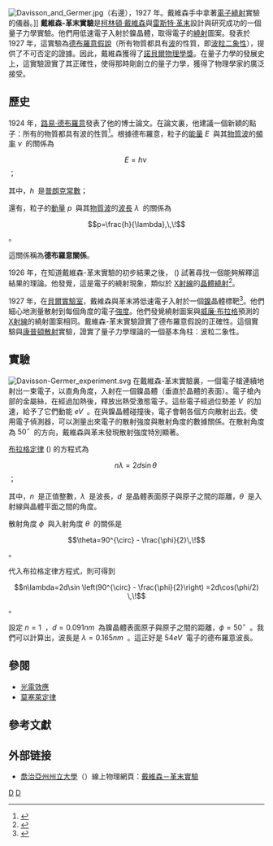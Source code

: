 {{noteTA
|G1=物理學
}}
[[File:Davisson_and_Germer.jpg|right]]（右邊），1927 年。戴維森手中拿著[[電子|電子]][[繞射|繞射]]實驗的儀器。]]
'''戴維森-革末實驗'''是[[柯林頓·戴維森|柯林頓·戴維森]]與[[雷斯特·革末|雷斯特·革末]]設計與研究成功的一個量子力學實驗。他們用低速電子入射於鎳晶體，取得電子的[[繞射|繞射]]圖案。發表於 1927 年，這實驗為[[德布羅意假說|德布羅意假說]]（所有物質都具有[[波|波]]的性質，即[[波粒二象性|波粒二象性]]），提供了不可否定的證據。因此，戴維森獲得了[[諾貝爾物理學獎|諾貝爾物理學獎]]。在量子力學的發展史上，這實驗證實了其正確性，使得那時剛創立的量子力學，獲得了物理學家的廣泛接受。

==歷史==
1924 年，[[路易·德布羅意|路易·德布羅意]]發表了他的博士論文。在論文裏，他建議一個新穎的點子：所有的物質都具有波的性質<ref name=EisbergResnick>{{cite book |author=R. Eisberg, R. Resnick |title=Quantum Physics: of Atoms, Molecules, Solids, Nuclei, and Particles |year=1985 |edition=2nd Edition |chapter= Chapter 3 – de Broglie's Postulate—Wavelike Properties of Particles |publisher= John Wiley & Sons |isbn=0-471-87373-X}}</ref>。根據德布羅意，粒子的[[能量|能量]] <math>E\,\!</math> 與其[[物質波|物質波]]的[[頻率|頻率]] <math>\nu\,\!</math> 的關係為
:<math>E=h\nu\,\!</math> ；

其中，<math>h\,\!</math> 是[[普朗克常數|普朗克常數]]；

還有，粒子的[[動量|動量]] <math>p\,\!</math> 與其[[物質波|物質波]]的[[波長|波長]] <math>\lambda\,\!</math> 的關係為
:<math>p=\frac{h}{\lambda},\,\!</math> 。

這關係稱為'''德布羅意關係'''。

1926 年，在知道戴維森-革末實驗的初步結果之後，{{Tsl|en|Walter M. Elsasser|瓦爾特·愛爾沙色}} ({{lang|en|Walter Elsasser}}) 試著尋找一個能夠解釋這結果的理論。他發覺，這是電子的繞射現象，類似於 [[X射線|X射線]]的[[晶體|晶體]][[繞射|繞射]]<ref>{{cite web| last = Rubin| first = Harry| title = Walter m. Elsasser| publisher = National Academies Press| url = http://www.nap.edu/openbook.php?record_id=4990&page=103| accessdate = 2008-08-26| archive-date = 2015-06-14| archive-url = https://web.archive.org/web/20150614034024/http://www.nap.edu/openbook.php?record_id=4990&page=103| dead-url = no}}</ref>。


1927 年，在[[貝爾實驗室|貝爾實驗室]]，戴維森與革末將低速電子入射於一個[[鎳|鎳]]晶體標靶<ref>{{cite journal|author= C. Davisson, L. H. Germer |title=Reflection of electrons by a crystal of nickel |journal=Nature |volume=Vol. 119 |pages=558–560 |year=1927}}</ref>。他們細心地測量散射到每個角度的電子[[強度|強度]]。他們發覺繞射圖案與[[威廉·布拉格|威廉·布拉格]]預測的 [[X射線|X射線]]的繞射圖案相同。戴維森-革末實驗證實了德布羅意假說的正確性。這個實驗與[[康普頓散射|康普頓散射]]實驗，證實了量子力學理論的一個基本角柱：波粒二象性。

==實驗==
[[File:Davisson-Germer_experiment.svg|thumb]]
在戴維森-革末實驗裏，一個電子槍連續地射出一束電子，以直角角度，入射在一個鎳晶體（垂直於晶體的表面）。電子槍內部的金屬絲，在經過加熱後，釋放出熱受激態電子。這些電子經過位勢差 <math>V\,\!</math> 的加速，給予了它們動能 <math>eV\,\!</math> 。在與鎳晶體碰撞後，電子會朝各個方向散射出去。使用電子偵測器，可以測量出來電子的散射強度與散射角度的數據關係。在散射角度為 <math>50^{\circ}\,\!</math> 的方向，戴維森與革末發現散射強度特別顯著。

[[布拉格定律|布拉格定律]] ({{lang|en|Bragg's law}}) 的方程式為
:<math>n\lambda=2d\sin \theta\,\!</math> ；

其中，<math>n\,\!</math> 是正值整數，<math>\lambda\,\!</math> 是波長，<math>d\,\!</math> 是晶體表面原子與原子之間的距離，<math>\theta\,\!</math> 是入射線與晶體平面之間的角度。

散射角度 <math>\phi\,\!</math> 與入射角度 <math>\theta\,\!</math> 的關係是
:<math>\theta=90^{\circ} - \frac{\phi}{2}\,\!</math> 。

代入布拉格定律方程式，則可得到
:<math>n\lambda=2d\sin \left(90^{\circ} - \frac{\phi}{2}\right) =2d\cos(\phi/2) \,\!</math> 。

設定 <math>n=1\,\!</math> ，<math>d=0.091 nm\,\!</math> 為鎳晶體表面原子與原子之間的距離，<math>\phi=50^{\circ}\,\!</math> 。我們可以計算出，波長是 <math>\lambda=0.165nm\,\!</math> 。這正好是 <math>54 eV\,\!</math> 電子的德布羅意波長。

==參閱==
*[[光電效應|光電效應]]
*[[莫塞萊定律|莫塞萊定律]]

==參考文獻==
<small>
<references/>
</small>
==外部链接==
*[[喬治亞州州立大學|喬治亞州州立大學]]（{{lang|en|Georgia State University}}）線上物理網頁：[http://hyperphysics.phy-astr.gsu.edu/hbase/quantum/davger2.html 戴維森－革末實驗] {{Wayback|url=http://hyperphysics.phy-astr.gsu.edu/hbase/quantum/davger2.html |date=20210213222923 }}

{{Quantum mechanics topics}}

[[Category:量子力學|D]]
[[Category:物理學實驗|D]]